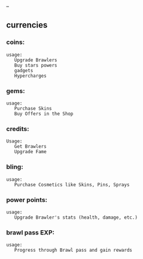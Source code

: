 --

## currencies

### coins:
    usage:
       Upgrade Brawlers
       Buy stars powers
       gadgets 
       Hypercharges

### gems:
    usage:
       Purchase Skins
       Buy Offers in the Shop

### credits:
    Usage:
       Get Brawlers
       Upgrade Fame

### bling:
    usage:
       Purchase Cosmetics like Skins, Pins, Sprays

### power points:
    usage:
       Upgrade Brawler's stats (health, damage, etc.)

### brawl pass EXP:
    usage:
       Progress through Brawl pass and gain rewards
